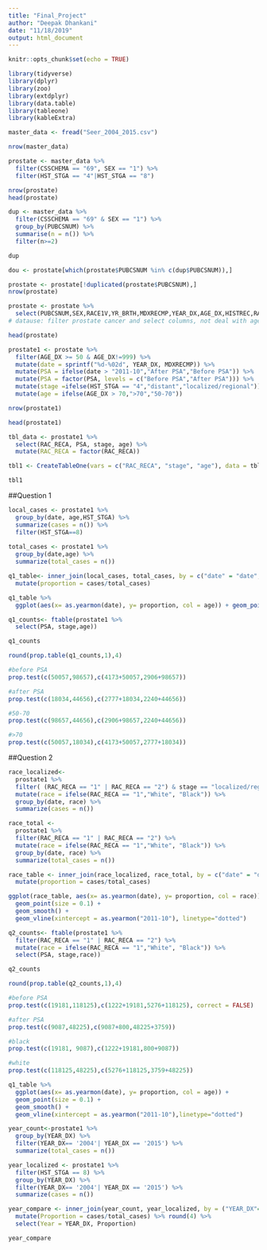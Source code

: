 ```yaml
---
title: "Final_Project"
author: "Deepak Dhankani"
date: "11/18/2019"
output: html_document
---
```


```r
knitr::opts_chunk$set(echo = TRUE)
```

```r
library(tidyverse)
library(dplyr)
library(zoo)
library(extdplyr)
library(data.table)
library(tableone)
library(kableExtra)

```


```r
master_data <- fread("Seer_2004_2015.csv")

nrow(master_data)
```

```r
prostate <- master_data %>% 
  filter(CSSCHEMA == "69", SEX == "1") %>%
  filter(HST_STGA == "4"|HST_STGA == "8")

nrow(prostate)
head(prostate)
```


```r
dup <- master_data %>%
  filter(CSSCHEMA == "69" & SEX == "1") %>%
  group_by(PUBCSNUM) %>%
  summarise(n = n()) %>%
  filter(n>=2)

dup
```

```r
dou <- prostate[which(prostate$PUBCSNUM %in% c(dup$PUBCSNUM)),]

prostate <- prostate[!duplicated(prostate$PUBCSNUM),]
nrow(prostate)
```


```r
prostate <- prostate %>% 
  select(PUBCSNUM,SEX,RACE1V,YR_BRTH,MDXRECMP,YEAR_DX,AGE_DX,HISTREC,RAC_RECA,RAC_RECY,ORIGRECB,ST_CNTY,CODPUB,HST_STGA,SEQ_NUM,REG)
# datause: filter prostate cancer and select columns, not deal with ages
```

```r
head(prostate)
```

```r
prostate1 <- prostate %>% 
  filter(AGE_DX >= 50 & AGE_DX!=999) %>%
  mutate(date = sprintf("%d-%02d", YEAR_DX, MDXRECMP)) %>%
  mutate(PSA = ifelse(date > "2011-10","After PSA","Before PSA")) %>%
  mutate(PSA = factor(PSA, levels = c("Before PSA","After PSA"))) %>%
  mutate(stage =ifelse(HST_STGA == "4","distant","localized/regional")) %>%
  mutate(age = ifelse(AGE_DX > 70,">70","50-70"))

nrow(prostate1)
```

```r
head(prostate1)
```

```r
tbl_data <- prostate1 %>% 
  select(RAC_RECA, PSA, stage, age) %>% 
  mutate(RAC_RECA = factor(RAC_RECA))

tbl1 <- CreateTableOne(vars = c("RAC_RECA", "stage", "age"), data = tbl_data, strata = c("PSA"))

tbl1
```


##Question 1 

```r
local_cases <- prostate1 %>%
  group_by(date, age,HST_STGA) %>%
  summarize(cases = n()) %>%
  filter(HST_STGA==8)
  
total_cases <- prostate1 %>%
  group_by(date,age) %>%
  summarize(total_cases = n())

q1_table<- inner_join(local_cases, total_cases, by = c("date" = "date","age"= "age")) %>%
  mutate(proportion = cases/total_cases)

q1_table %>%
  ggplot(aes(x= as.yearmon(date), y= proportion, col = age)) + geom_point(size = 0.1) + geom_smooth()
```

```r
q1_counts<- ftable(prostate1 %>%
  select(PSA, stage,age))

q1_counts
```

```r
round(prop.table(q1_counts,1),4)
```

```r
#before PSA
prop.test(c(50057,98657),c(4173+50057,2906+98657))
```

```r
#after PSA
prop.test(c(18034,44656),c(2777+18034,2240+44656))
```

```r
#50-70
prop.test(c(98657,44656),c(2906+98657,2240+44656))
```

```r
#>70
prop.test(c(50057,18034),c(4173+50057,2777+18034))
```

##Question 2

```r
race_localized<- 
  prostate1 %>%
  filter( (RAC_RECA == "1" | RAC_RECA == "2") & stage == "localized/regional") %>%
  mutate(race = ifelse(RAC_RECA == "1","White", "Black")) %>%
  group_by(date, race) %>%
  summarize(cases = n()) 

race_total <- 
  prostate1 %>%
  filter(RAC_RECA == "1" | RAC_RECA == "2") %>%
  mutate(race = ifelse(RAC_RECA == "1","White", "Black")) %>%
  group_by(date, race) %>%
  summarize(total_cases = n())

race_table <- inner_join(race_localized, race_total, by = c("date" = "date","race"= "race")) %>%
  mutate(proportion = cases/total_cases)

```

```r
ggplot(race_table, aes(x= as.yearmon(date), y= proportion, col = race)) + 
  geom_point(size = 0.1) + 
  geom_smooth() + 
  geom_vline(xintercept = as.yearmon("2011-10"), linetype="dotted") 
```

```r
q2_counts<- ftable(prostate1 %>%
  filter(RAC_RECA == "1" | RAC_RECA == "2") %>%
  mutate(race = ifelse(RAC_RECA == "1","White", "Black")) %>%
  select(PSA, stage,race))

q2_counts
```

```r
round(prop.table(q2_counts,1),4)
```

```r
#before PSA
prop.test(c(19181,118125),c(1222+19181,5276+118125), correct = FALSE)
```

```r
#after PSA
prop.test(c(9087,48225),c(9087+800,48225+3759))
```

```r
#black
prop.test(c(19181, 9087),c(1222+19181,800+9087))
```

```r
#white
prop.test(c(118125,48225),c(5276+118125,3759+48225))
```

```r

q1_table %>%
  ggplot(aes(x= as.yearmon(date), y= proportion, col = age)) + 
  geom_point(size = 0.1) + 
  geom_smooth() + 
  geom_vline(xintercept = as.yearmon("2011-10"),linetype="dotted")
```

```r
year_count<-prostate1 %>%
  group_by(YEAR_DX) %>%
  filter(YEAR_DX== '2004'| YEAR_DX == '2015') %>%
  summarize(total_cases = n())

year_localized <- prostate1 %>%
  filter(HST_STGA == 8) %>%
  group_by(YEAR_DX) %>%
  filter(YEAR_DX== '2004'| YEAR_DX == '2015') %>%
  summarize(cases = n())

year_compare <- inner_join(year_count, year_localized, by = ("YEAR_DX"="YEAR_DX")) %>% 
  mutate(Proportion = cases/total_cases) %>% round(4) %>%
  select(Year = YEAR_DX, Proportion)

year_compare
```

